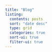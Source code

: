 ```yaml
---
title: "Blog"
listing:
  contents: posts
  sort: "date desc"
  type: grid
  categories: true
  sort-ui: true
  filter-ui: true
---
```

